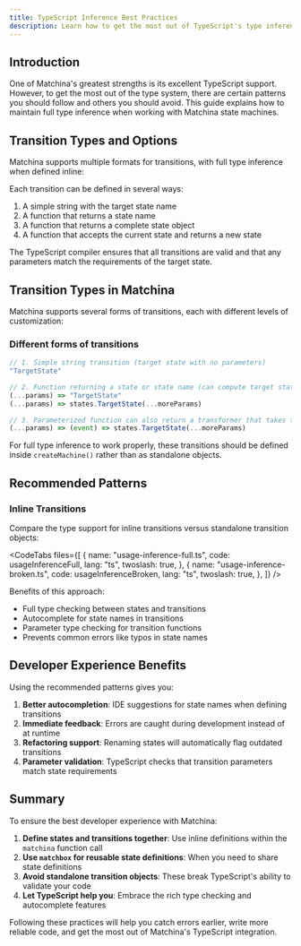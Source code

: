 ```yaml
---
title: TypeScript Inference Best Practices
description: Learn how to get the most out of TypeScript's type inference with Matchina
---
```



## Introduction

One of Matchina's greatest strengths is its excellent TypeScript support. However, to get the most out of the type system, there are certain patterns you should follow and others you should avoid. This guide explains how to maintain full type inference when working with Matchina state machines.

## Transition Types and Options

Matchina supports multiple formats for transitions, with full type inference when defined inline:

Each transition can be defined in several ways:

1. A simple string with the target state name
2. A function that returns a state name
3. A function that returns a complete state object
4. A function that accepts the current state and returns a new state

The TypeScript compiler ensures that all transitions are valid and that any parameters match the requirements of the target state.

## Transition Types in Matchina

Matchina supports several forms of transitions, each with different levels of customization:

### Different forms of transitions

```ts
// 1. Simple string transition (target state with no parameters)
"TargetState"

// 2. Function returning a state or state name (can compute target state dynamically)
(...params) => "TargetState"
(...params) => states.TargetState(...moreParams)

// 3. Parameterized function can also return a transformer that takes the current event and returns a new state
(...params) => (event) => states.TargetState(...moreParams)
```

For full type inference to work properly, these transitions should be defined inside `createMachine()` rather than as standalone objects.

## Recommended Patterns

### Inline Transitions

Compare the type support for inline transitions versus standalone transition objects:

<CodeTabs
  files={[
    {
      name: "usage-inference-full.ts",
      code: usageInferenceFull,
      lang: "ts",
      twoslash: true,
    },
    {
      name: "usage-inference-broken.ts",
      code: usageInferenceBroken,
      lang: "ts",
      twoslash: true,
    },
  ]}
/>

Benefits of this approach:

- Full type checking between states and transitions
- Autocomplete for state names in transitions
- Parameter type checking for transition functions
- Prevents common errors like typos in state names

## Developer Experience Benefits

Using the recommended patterns gives you:

1. **Better autocompletion**: IDE suggestions for state names when defining transitions
2. **Immediate feedback**: Errors are caught during development instead of at runtime
3. **Refactoring support**: Renaming states will automatically flag outdated transitions
4. **Parameter validation**: TypeScript checks that transition parameters match state requirements

## Summary

To ensure the best developer experience with Matchina:

1. **Define states and transitions together**: Use inline definitions within the `matchina` function call
2. **Use `matchbox` for reusable state definitions**: When you need to share state definitions
3. **Avoid standalone transition objects**: These break TypeScript's ability to validate your code
4. **Let TypeScript help you**: Embrace the rich type checking and autocomplete features

Following these practices will help you catch errors earlier, write more reliable code, and get the most out of Matchina's TypeScript integration.
